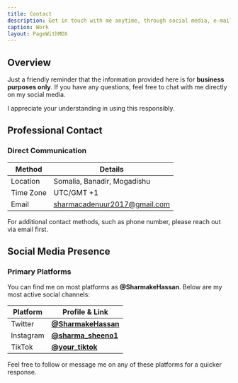 ```yaml
---
title: Contact
description: Get in touch with me anytime, through social media, e-mail, or phone number.
caption: Work
layout: PageWithMDX
---
```


## Overview

Just a friendly reminder that the information provided here is for **business purposes only**. If you have any questions, feel free to chat with me directly on my social media.

I appreciate your understanding in using this responsibly.

## Professional Contact

### Direct Communication

| Method    | Details                                                     |
| --------- | ----------------------------------------------------------- |
| Location  | Somalia, Banadir, Mogadishu                                |
| Time Zone | UTC/GMT +1                                                  |
| Email     | [sharmacadenuur2017@gmail.com](mailto:sharmacadenuur2017@gmail.com) |

For additional contact methods, such as phone number, please reach out via email first.

## Social Media Presence

### Primary Platforms

You can find me on most platforms as **@SharmakeHassan**. Below are my most active social channels:

| Platform  | Profile & Link                                                  |
| --------- | --------------------------------------------------------------- |
| Twitter   | [**@SharmakeHassan**](https://twitter.com/SharmakeHassan)       |
| Instagram | [**@sharma_sheeno1**](https://instagram.com/sharma_sheeno1)     |
| TikTok    | [**@your_tiktok**](https://tiktok.com/@your_tiktok)             |

Feel free to follow or message me on any of these platforms for a quicker response.
